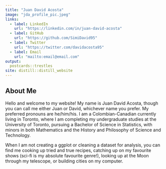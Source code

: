 ```yaml
---
title: "Juan David Acosta"
image: "jda_profile_pic.jpeg"
links:
  - label: LinkedIn
    url: "https://linkedin.com/in/juan-david-acosta"
  - label: GitHub
    url: "https://github.com/SimiDavid95"
  - label: Twitter
    url: "https://twitter.com/davidacosta95"
  - label: Email
    url: "mailto:email@email.com"
output:
  postcards::trestles
site: distill::distill_website
---
```

 
## About Me

Hello and welcome to my website! My name is Juan David Acosta, though you can call me either Juan or David, whichever name you prefer. My preferred pronouns are he/him/his. I am a Colombian-Canadian currently living in Toronto, where I am completing my undergraduate studies at the University of Toronto, pursuing a Bachelor of Science in Statistics, with minors in both Mathematics and the History and Philosophy of Science and Technology.

When I am not creating a ggplot or cleaning a dataset for analysis, you can find me cooking up tried and true recipes, catching up on my favourite shows (sci-fi is my absolute favourite genre!), looking up at the Moon through my telescope, or building cities on my computer.
